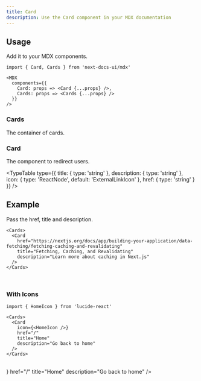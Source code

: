 ```yaml
---
title: Card
description: Use the Card component in your MDX documentation
---
```



## Usage

Add it to your MDX components.

```mdx {5-6}
import { Card, Cards } from 'next-docs-ui/mdx'

<MDX
  components={{
    Card: props => <Card {...props} />,
    Cards: props => <Cards {...props} />
  }}
/>
```

### Cards

The container of cards.

### Card

The component to redirect users.

<TypeTable
  type={{
    title: {
      type: 'string'
    },
    description: {
      type: 'string'
    },
    icon: {
      type: 'ReactNode',
      default: 'ExternalLinkIcon'
    },
    href: {
      type: 'string'
    }
  }}
/>

## Example

Pass the href, title and description.

```mdx
<Cards>
  <Card
    href="https://nextjs.org/docs/app/building-your-application/data-fetching/fetching-caching-and-revalidating"
    title="Fetching, Caching, and Revalidating"
    description="Learn more about caching in Next.js"
  />
</Cards>
```

<br />
<Cards>
  <Card
    href="https://nextjs.org/docs/app/building-your-application/data-fetching/fetching-caching-and-revalidating"
    title="Fetching, Caching, and Revalidating"
    description="Learn more about caching in Next.js"
  />
</Cards>

### With Icons

```mdx
import { HomeIcon } from 'lucide-react'

<Cards>
  <Card
    icon={<HomeIcon />}
    href="/"
    title="Home"
    description="Go back to home"
  />
</Cards>
```

<br />

<Cards>
  <Card
    icon={<HomeIcon />}
    href="/"
    title="Home"
    description="Go back to home"
  />
</Cards>
